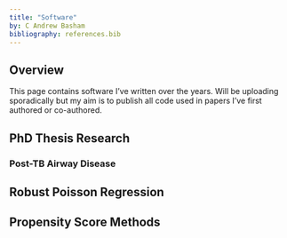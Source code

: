 ```yaml
---
title: "Software"
by: C Andrew Basham
bibliography: references.bib
---
```


## Overview

This page contains software I've written
over the years. Will be uploading
sporadically but my aim is to publish all
code used in papers I've first authored or
co-authored.

## PhD Thesis Research

### Post-TB Airway Disease

## Robust Poisson Regression

## Propensity Score Methods
